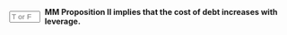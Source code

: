 ::: {.question-block}

<form onsubmit="event.preventDefault(); checkAnswerBox('module7_tf_q40','F')" style="display: flex; align-items: center; gap: 8px;">
  <input type="text" id="module7_tf_q40" name="module7_tf_q40" maxlength="1" placeholder="T or F" style="width: 55px;" data-correct-answer="F" /> 
  <label for="module7_tf_q40"><strong>MM Proposition II implies that the cost of debt increases with leverage.</strong></label>
</form>

<div id="feedback-module7_tf_q40" class="feedback" data-status="" style="display:none;">
This is FALSE. In perfect markets, cost of debt is constant; cost of equity rises with leverage.
</div>

:::